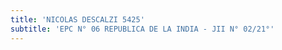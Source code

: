 ```yaml
---
title: 'NICOLAS DESCALZI 5425'
subtitle: 'EPC N° 06 REPUBLICA DE LA INDIA - JII N° 02/21°'
---
```



